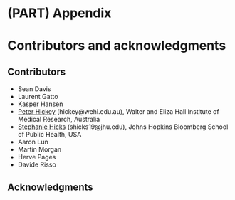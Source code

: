 # (PART) Appendix {-}

# Contributors and acknowledgments{-}


## Contributors

- Sean Davis
- Laurent Gatto
- Kasper Hansen
- [Peter Hickey](https://peterhickey.org/) (hickey@wehi.edu.au), Walter and Eliza Hall Institute of Medical Research, Australia
- [Stephanie Hicks](https://www.stephaniehicks.com) (shicks19@jhu.edu), Johns Hopkins Bloomberg School of Public Health, USA
- Aaron Lun
- Martin Morgan
- Herve Pages
- Davide Risso



## Acknowledgments


